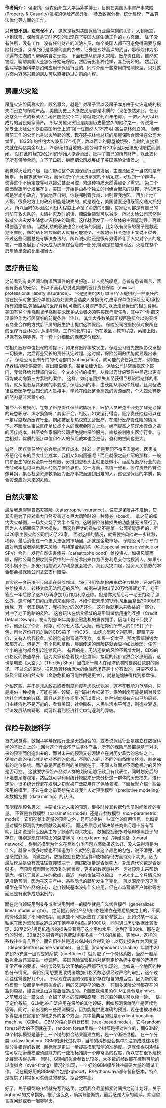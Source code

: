 <strong>作者简介：</strong>
侯澄钧，俄亥俄州立大学运筹学博士，目前在美国从事财产事故险(Property &amp; Casualty)领域的保险产品开发，
涉及数据分析，统计建模，产品算法优化等方面的工作。

<strong>只有想不到，没有保不了。</strong>
这就是我对美国保险行业最深刻的认识。大到地震，小到球票，保险真是无时不刻的出现在了美国人民生活工作的方方面面。
除了没有住所，没有工作，没有任何财产的流浪人员，每个美国人都不可避免得需要与保险打交道。
如果银行是厚重简直的少林，证券是玄妙高深的武当，那保险作为弟子遍布江湖的丐帮确实当之无愧。
下面我想从房屋火灾险，医疗责任险，自然灾害险，聊聊美国人是怎么开始玩保险，然后玩出各种花样，甚至玩坏的。
然后我会写写数据科学是如何应用于保险行业的，同时介绍一些常用的预测模型，只对这方面内容感兴趣的朋友可以直接跳过之前的内容。


<!--more-->

## 房屋火灾险

房屋火灾险简称火险，顾名思义，就是针对房子里以及房子本身由于火灾造成的损失而设立的保险产品。
美国历史上大多数民居都是木质的（现在依然如此，在历史悠久一点的新英格兰地区随便买个二手房就能买到百年老房），一把大火可以让成片的居民倾家荡产。
所以房屋火灾险是美国历史最悠久的险种之一，传说第一家专业火险公司是由美国历史上的“第一位自然人”本杰明-富兰克林创立的。
而我目前工作的公司也是以火险起的家，现在还把林肯总统的房屋保险合同供在公司大堂里。
1835年的纽约大火波及17个街区，数以百计的房屋被烧毁，当时的直接损失就在两亿美金以上。
26家纽约当地的火险公司中有23家因为无法支付赔偿而倒闭。
就在此时我东家公司的创始人挺身而出，抵押了自己的所有财产，以此支付了所有保险合同，立下了口碑，继而把公司发展成了美国保险业诸侯之一。

我觉得火险的兴起，继而带动整个美国保险行业的发展，主要原因之一当然就是有需求。
有需求就有市场，而保险把个人无法承受的不确定性，分担到一个群体，使得这个不确定变得可以接受甚至可控，的这种特质天然得契合了需求。
第二个原因就跟历史发展有关，美国一开始是由各个独立的州组合起来的联邦，所以历来都是崇尚小政府，崇尚地区自制，你联邦别管我州，州别管我地区。
再加上地广人稀，很多地方上的政府职能是缺失的，就是现在，美国警察还得既管交通又抓犯人。
所以当时的火险公司很大程度上承担了消防的职能，每家公司都是有自己的消防车救火队的。火情扑灭及时的话，赔偿金额就可以减少，所以火险公司天然得有减少火灾发生降低火灾损失的动机。这样就激发了一个群体的主观能动性，高效得创造了价值。
当然利益的驱使也会带来新的问题，比如没有投保的房子是救还是不救呢，救的话下次投保的人就有可能减少，不救的话社会道德上又说不过去。
不过这些问题总是有解决办法的，所以说火险还是很有效得降低了火灾对个人的危害，一直发展到了今天成为房屋综合险的一部分,特别是在加州地区，火险在整个房屋险里面的比重相当大。


## 医疗责任险

之前看到有关医闹和魏泽西事件的相关报道，让人扼腕叹息。患者有患者痛苦，医者有医者的无奈。
所以下面我想说说美国的医疗责任保险（medical professional liability insurance）。
它是提供给医疗单位/个人提供的一种责任险,旨在投保对象(医疗单位)因为处置失当造成人身损伤时,由承保单位(保险公司)承担所有的赔偿,包括后续的医疗费用,可能的人身财产损失,以及法律诉讼的相关费用。
美国有14个州强制或半强制要求医护从业者必须购买医疗责任险，其中7个州把这项保险作为行医资格的前提条件（注1）。
其实大多数美国正规医院都会以购买或者商业合作的方式给下属的医生护士提供这种保险。
保险公司根据投保对象所在的医疗行业/科室，从事职能，工作时长/时段，所在地区，教育程度，索赔上限，担保有效期等等，有一套十分细致的保费定价标准。

在相关医疗单位投保的前提下，如果有医疗事故发生，保险公司首先按照协议承担一切损失，之后再是冗长的责任认定过程，这时候，保险公司的优势就显现出来了。
保险公司设有专门的代理部门(subrogation)，向可能的责任第三方，例如医疗器械/药物供应商，提出赔偿要求，甚至法律诉讼。保险公司非常重视这个部门，我曾经给代理部门做过一个文本分析的模型，从数以万计的案件中筛选出更有可能成功向第三方索赔的案件。
这样，如何追回损失甚至获得巨额赔偿这样的事情，就从患者及其亲属的事变成了保险公司的事，由长期从事案件处理，且具备法律或者医学专业知识的人员接手，毕竟在如此整合高效的资源面前，个人四处奔走的努力是非常渺小的。

有些人会有疑问，在有了医疗责任保险的情况下，医护人员难道不会更加肆无忌惮的玩忽职守、浑水摸鱼吗？其实不会。相反，如果运行得当，医疗责任险也可以在一定程度规范医疗行业。例如被反复热议的民营医疗，在进行医疗责任险的情况下，不断发生事故医疗单位或个人的保费会随之上涨，继而提高之前浑水摸鱼之辈的医疗成本，甚至被各家保险公司拒绝提供保险服务，直接被剔除出医疗行业。与之相对，优质的医疗单位和个人的保险成本也会更低，盈利的空间也更大。

诚然，医疗责任险势必会增加医疗成本（注2），但是我们不得不去思考，医患关系恶化带来的巨大社会成本，我们又如何回避呢？而且就像之前介绍的那样，一般门诊医生的保费金额十分有限，分摊到患者头上就更是微小，而高危医疗行业的责任险成本也可以由病人的医疗保险承担。另一方面，温情一些看，医疗责任险有点像募捐，集合社会资源救助因为医疗事故而遇到困难的人。这也是保险的本质，集合资源应对未来的风险。


## 自然灾害险

最后我想聊聊自然灾害险（catastrophe insurance）。说它是保险并不准确，它其实是为了应对重大自然灾害这类巨大风险时的一种债券（bond）。
拿之前的纽约大火举例，一场大火烧了大半个纽约，这时保险分摊损失的功能就无法履行了，因为人人都面临了巨大损失。
而这样巨大的损失又不是单一公司所能承担的，所以26家主要火险公司倒闭了23家。
面对这样的情况，就需要把风险进一步转移，稀释，最后消化在一个更大更强的市场里，那就是金融市场。
保险公司为了专门应对地震或者飓风带来风险，与特定金融机构（称为special purpose vehicle or SPV）合作，发行自然灾害债券（catastrophe bond）给投资人。如果风调雨顺，保险公司会把收到保费中的一部分拿出来作为债券利息支付给投资人。如果小灾小祸不断，那支付给投资人的利息就会减少。真到大灾四起，投资人买债券的本金都会被保险公司拿去支付赔偿。

其实这一套玩法不只出现在保险领域。银行可用贷款的未来偿作为抵押，还发行债券给投资人，转移贷款无法偿还的风险。
举例来说你借了20万给隔壁老王，老王答应一年后除了这20万再多加1万作为利息还你。但是你又担心万一老王跑路了怎么办，这时候门口的山炮跑来跟你说，不如你把未来的1万利息里面拿出2000现在给我，万一老王跑路了，我把他欠的20万还你。这样你就用未来收益的一部分，对冲了老王跑路的风险。
这套玩法在信贷领域的马甲叫做信用违约互换（Credit Default Swap），被认为是08年美国金融危机的重要推手。因为山炮不只找了你，他还找了你哥，你姐，你的七大姑八大姨，他把你们所有人的CDS打了个包，再为这份打包之后的CDS搞了一份CDS。
山炮心里那个得意啊，即赚了差价，又有人给我接盘，知识创造财富诚不我欺。
如果一切太平，那大家都赚钱大家都开心，但是万一有个风吹草动，层层传递的风险链就会显得如此脆弱，任何一个小的违约都会引起连锁反应。
有趣的是，无法还贷的风险不断增大时，CDS的价格反而快速攀升，因为大家都急着找人接盘嘛，接盘的代价自然会水涨船高，这也是电影《大空头》（The Big Shot）里的那一帮人在经济危机前夜疯狂敛财的途径。
不过总的来说，把风险转移给庞大的金融市场还是十分有效的，只要不发生波及全国的自然灾害（金融危机的可能性倒是更大），就总能愉快得找到接盘侠。

介绍这些，并不是想从政策或者制度角度考虑孰优孰劣，这不在我能力范畴内，只是提供一种视角：可能在某一领域，在当前社会框架下，保险制度可能是相对最节约社会成本的选择。而且从我的介绍里也可以看出，每种制度都有它自己的问题。自由经济也不是万能的，看看美国，社会撕裂，人民生活水平倒退，制造业衰退，经济发展结构畸形，就可以看到经济社会单纯逐利的弊端。


## 保险与数据科学

首先我觉得，数据科学与保险行业是天然契合的，或者说保险行业是建立在数据科学的基础之上的。
因为这个行业不产生实体产品，所有的保险产品都是基于对未来的预测而创造出来的，而对未来的预测又必须建立在对历史趋势的总结之上。
保险产品的核心就是针对不同的危机，不同的人群，不同的自然经济环境，制定独有的定价系统。而产品是否能盈利的关键就在于，不同人群面对不同危机时的风险是否可控。
这就要求保险产品对人群的划分足够细致且有代表性，同时划分后的环境要足够稳定。然后就可以利用统计模型来研究分析这一群体的历史损失，进行定价。很多统计模型在发明之初就被广泛应用在了保险领域，下面我就介绍一些最常用的模型。不过在此之前我想先谈谈我个人对预测模型（predictive modeling）和数据挖掘（data mining）的认识。
  
预测模型顾名思义，主要关注对未来的预测，很多时候其数据包含了时间维度的变量。
不管是参数模型（parametric model）还是非参数模型（non-parametric model），它们在给出定量的预测之外，还可以提供一些其他的有用信息，比如变量对模型预测能力的贡献及其排行。
而这些信息对解决某些商业问题十分有帮助，比如说是什么因素主导了顾客的购买决定。
数据挖掘很多时候却像黑匣子的存在，特别是现在非常火的深度学习（deep learning）/神经网络（neural network），得到的模型为什么在高维分类问题方面效果这么好，没人说得清是为什么，就像人很多时候也不知道为什么就特别喜欢这个颜色的包包，说不清楚，就是感觉舒服。
除此之外，数据挖掘在数值运算和数据存储方面特别下功夫，因为最后模型是否有效往往直接取决于，训练数据量是否足够大，算法迭代次数是否足够多。
而预测模型因为涉及到时间维度，更多的数据量并不一定对预测未来帮助更大，相较于最近三年的数据，最近一年的往往可以给出一个对未来三个月情况的更准确预测，因为在这三年中，某些隐含的趋势发生了变化。
所以深度学习这类模型在保险产品的核心，定价领域基本没有什么应用，但在市场营销客户体验等方面还是有很多成功案例的。
  
而在定价领域用到最多或者说用到唯一的模型就是广义线性模型（generalized linear model or glm）。
之前提到保险产品的价格是建立在预期损失之上的，不同的价格连接了不同的预期，而这些不同就反应在了定价参数上。
比如说某一地区私家车因为驾驶事故造成的车辆年平均损失是1000块，同时通过历史数据比较发现，20至25岁男司机造成的损失显著高于这个平均水平，达到了1800块。那在定价的时候，20至25岁男青年的保费就需要多乘一个1.8的系数。
实际中，这样的系数往往有几百个。而它们往往是通过GLM拟合得到的：以历史损失作为因变量（dependent/response variable），自变量（independent variable）年龄中20岁到25岁这一层对应的系数（coefficient）就对应了一个价格系数，当然一般系数拟合后还需要进一步调整。
美国保险监管机构对整套定价系统中变量的选择有非常严格的要求，任何涉及到政治正确的东西都不能出现的，比如说一个地区的种族分布情况。
保险公司想要更改或者增加价格系数必须经过严格的审批，这个过程往往需要好几个月。
所以现在美国的保险定价存在相当的滞后性，因为新的定价模型一般都是半年前拟合的，用的又是更早的数据。
在很多保险公司都存在的盈利周期，据说就是由这滞后性造成的。
R里面我常用的GLM工具包是glmnet，之前我发过一篇文章，介绍了基本的应用和原理，有兴趣的朋友可以读一读。
  
除了定价系统，GLM也被广泛应用在保险的其他领域，例如预测保单明年是否续约等等。同时，新出现的一些预测模型，因为能提供更准确的预测，现在也被越来越多得应用在除定价领域之外的各个方面，其中最典型的就是gradient boosting machine（GBM）。
GBM的核心是树状模型（tree-based model），它与random forest最大的不同就在于，random forest里每一个树都是相对独立的，而GBM的单个树状模型是基于上一个树的拟合结果而建立的，是一个渐进过程。
在一个分类（classification）GBM的迭代过程中，当前的树模型会集中关注造成过往树模型分类错误的数据，目标就是更进一步提高模型预测的准确度。
这就使得GBM往往可以把衡量模型预测能力的一些指标推到一个非常高的程度，所以它在很多建模比赛里拔得头筹。
同时，GBM的拟合参数比较多，大多数的参数都在控制可能的过度拟合（over-fitting）情况的出现，一个好的GBM模型往往需要大量的调试工作。
现在最好用的GBM软件包是xgboost，R/Python/Java都有各自版本，特点是提供了非常多可供调试的参数，拟合效率高。
  
好了，关于模型的介绍就先写到这里。之后我会尽量抓紧时间把之前计划好，关于xgboost的文章攒好。拖了这么久，确实有些惭愧。最后感谢大家的阅读，欢迎留言提问题或者一起聊聊天。
